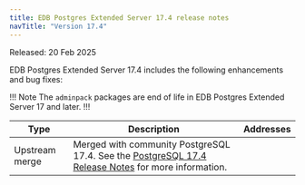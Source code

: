 ```yaml
---
title: EDB Postgres Extended Server 17.4 release notes
navTitle: "Version 17.4"
---
```


Released: 20 Feb 2025

EDB Postgres Extended Server 17.4 includes the following enhancements and bug fixes:

!!! Note 
The `adminpack` packages are end of life in EDB Postgres Extended Server 17 and later.
!!!

| Type           | Description                                                                                                                                                 | Addresses |
|----------------|-------------------------------------------------------------------------------------------------------------------------------------------------------------|-----------|
| Upstream merge | Merged with community PostgreSQL 17.4. See the [PostgreSQL 17.4 Release Notes](https://www.postgresql.org/docs/17/release-17-4.html) for more information.  |           |

